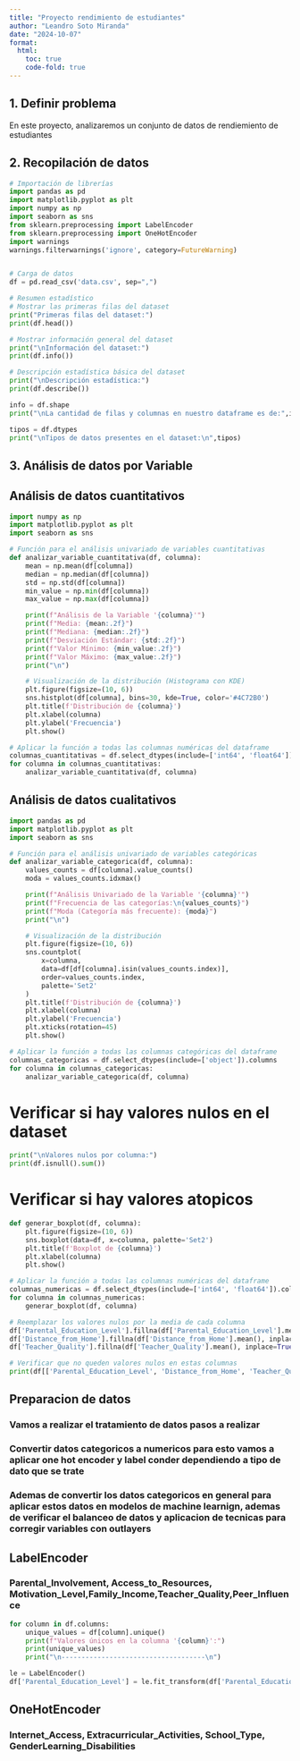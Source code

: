 ```yaml
---
title: "Proyecto rendimiento de estudiantes"
author: "Leandro Soto Miranda"
date: "2024-10-07"
format: 
  html: 
    toc: true 
    code-fold: true
---
```


## 1. Definir problema

En este proyecto, analizaremos un conjunto de datos de rendiemiento de estudiantes

## 2. Recopilación de datos

```python
# Importación de librerías
import pandas as pd
import matplotlib.pyplot as plt
import numpy as np
import seaborn as sns
from sklearn.preprocessing import LabelEncoder
from sklearn.preprocessing import OneHotEncoder
import warnings
warnings.filterwarnings('ignore', category=FutureWarning)


# Carga de datos
df = pd.read_csv('data.csv', sep=",")

# Resumen estadístico
# Mostrar las primeras filas del dataset
print("Primeras filas del dataset:")
print(df.head())

# Mostrar información general del dataset
print("\nInformación del dataset:")
print(df.info())

# Descripción estadística básica del dataset
print("\nDescripción estadística:")
print(df.describe())

info = df.shape
print("\nLa cantidad de filas y columnas en nuestro dataframe es de:",info)

tipos = df.dtypes
print("\nTipos de datos presentes en el dataset:\n",tipos)
```

## 3. **Análisis de datos por Variable**
## Análisis de datos cuantitativos

```python
import numpy as np
import matplotlib.pyplot as plt
import seaborn as sns

# Función para el análisis univariado de variables cuantitativas
def analizar_variable_cuantitativa(df, columna):
    mean = np.mean(df[columna])
    median = np.median(df[columna])
    std = np.std(df[columna])
    min_value = np.min(df[columna])
    max_value = np.max(df[columna])

    print(f"Análisis de la Variable '{columna}'")
    print(f"Media: {mean:.2f}")
    print(f"Mediana: {median:.2f}")
    print(f"Desviación Estándar: {std:.2f}")
    print(f"Valor Mínimo: {min_value:.2f}")
    print(f"Valor Máximo: {max_value:.2f}")
    print("\n")

    # Visualización de la distribución (Histograma con KDE)
    plt.figure(figsize=(10, 6))
    sns.histplot(df[columna], bins=30, kde=True, color='#4C72B0')
    plt.title(f'Distribución de {columna}')
    plt.xlabel(columna)
    plt.ylabel('Frecuencia')
    plt.show()

# Aplicar la función a todas las columnas numéricas del dataframe
columnas_cuantitativas = df.select_dtypes(include=['int64', 'float64']).columns
for columna in columnas_cuantitativas:
    analizar_variable_cuantitativa(df, columna)
```

## Análisis de datos cualitativos

```python

import pandas as pd
import matplotlib.pyplot as plt
import seaborn as sns

# Función para el análisis univariado de variables categóricas
def analizar_variable_categorica(df, columna):
    values_counts = df[columna].value_counts()
    moda = values_counts.idxmax()

    print(f"Análisis Univariado de la Variable '{columna}'")
    print(f"Frecuencia de las categorías:\n{values_counts}")
    print(f"Moda (Categoría más frecuente): {moda}")
    print("\n")

    # Visualización de la distribución
    plt.figure(figsize=(10, 6))
    sns.countplot(
        x=columna, 
        data=df[df[columna].isin(values_counts.index)], 
        order=values_counts.index, 
        palette='Set2'
    )
    plt.title(f'Distribución de {columna}')
    plt.xlabel(columna)
    plt.ylabel('Frecuencia')
    plt.xticks(rotation=45)
    plt.show()

# Aplicar la función a todas las columnas categóricas del dataframe
columnas_categoricas = df.select_dtypes(include=['object']).columns
for columna in columnas_categoricas:
    analizar_variable_categorica(df, columna)

```

# Verificar si hay valores nulos en el dataset
```python
print("\nValores nulos por columna:")
print(df.isnull().sum())
```

# Verificar si hay valores atopicos
```python
def generar_boxplot(df, columna):
    plt.figure(figsize=(10, 6))
    sns.boxplot(data=df, x=columna, palette='Set2')
    plt.title(f'Boxplot de {columna}')
    plt.xlabel(columna)
    plt.show()

# Aplicar la función a todas las columnas numéricas del dataframe
columnas_numericas = df.select_dtypes(include=['int64', 'float64']).columns
for columna in columnas_numericas:
    generar_boxplot(df, columna)
```

```python
# Reemplazar los valores nulos por la media de cada columna
df['Parental_Education_Level'].fillna(df['Parental_Education_Level'].mean(), inplace=True)
df['Distance_from_Home'].fillna(df['Distance_from_Home'].mean(), inplace=True)
df['Teacher_Quality'].fillna(df['Teacher_Quality'].mean(), inplace=True)

# Verificar que no queden valores nulos en estas columnas
print(df[['Parental_Education_Level', 'Distance_from_Home', 'Teacher_Quality']].isnull().sum())
```

## Preparacion de datos
### Vamos a realizar el tratamiento de datos pasos a realizar
### Convertir datos categoricos a numericos para esto vamos a aplicar one hot encoder y label conder dependiendo a tipo de dato que se trate
### Ademas de convertir los datos categoricos en general para aplicar estos datos en modelos de machine learnign, ademas de verificar el balanceo de datos y aplicacion de tecnicas para corregir variables con outlayers

## LabelEncoder
### Parental_Involvement, Access_to_Resources, Motivation_Level,Family_Income,Teacher_Quality,Peer_Influence
```python
for column in df.columns:
    unique_values = df[column].unique()
    print(f"Valores únicos en la columna '{column}':")
    print(unique_values)
    print("\n------------------------------------\n")
```


```python
le = LabelEncoder()
df['Parental_Education_Level'] = le.fit_transform(df['Parental_Education_Level'].astype(str))

```

## OneHotEncoder
### Internet_Access, Extracurricular_Activities, School_Type, GenderLearning_Disabilities
```python

```